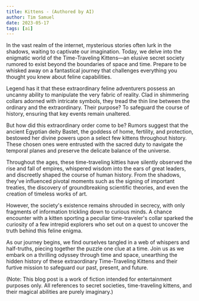 ```yaml
---
title: Kittens - (Authored by AI)
author: Tim Samuel
date: 2023-05-17
tags: [ai]
---
```


In the vast realm of the internet, mysterious stories often lurk in the shadows,
waiting to captivate our imagination. Today, we delve into the enigmatic world
of the Time-Traveling Kittens—an elusive secret society rumored to exist beyond
the boundaries of space and time. Prepare to be whisked away on a fantastical
journey that challenges everything you thought you knew about feline
capabilities.

Legend has it that these extraordinary feline adventurers possess an uncanny
ability to manipulate the very fabric of reality. Clad in shimmering collars
adorned with intricate symbols, they tread the thin line between the ordinary
and the extraordinary. Their purpose? To safeguard the course of history,
ensuring that key events remain unaltered.

But how did this extraordinary order come to be? Rumors suggest that the ancient
Egyptian deity Bastet, the goddess of home, fertility, and protection, bestowed
her divine powers upon a select few kittens throughout history. These chosen
ones were entrusted with the sacred duty to navigate the temporal planes and
preserve the delicate balance of the universe.

Throughout the ages, these time-traveling kitties have silently observed the
rise and fall of empires, whispered wisdom into the ears of great leaders, and
discreetly shaped the course of human history. From the shadows, they've
influenced pivotal moments such as the signing of important treaties, the
discovery of groundbreaking scientific theories, and even the creation of
timeless works of art.

However, the society's existence remains shrouded in secrecy, with only
fragments of information trickling down to curious minds. A chance encounter
with a kitten sporting a peculiar time-traveler's collar sparked the curiosity
of a few intrepid explorers who set out on a quest to uncover the truth behind
this feline enigma.

As our journey begins, we find ourselves tangled in a web of whispers and
half-truths, piecing together the puzzle one clue at a time. Join us as we
embark on a thrilling odyssey through time and space, unearthing the hidden
history of these extraordinary Time-Traveling Kittens and their furtive mission
to safeguard our past, present, and future.

(Note: This blog post is a work of fiction intended for entertainment purposes
only. All references to secret societies, time-traveling kittens, and their
magical abilities are purely imaginary.)
